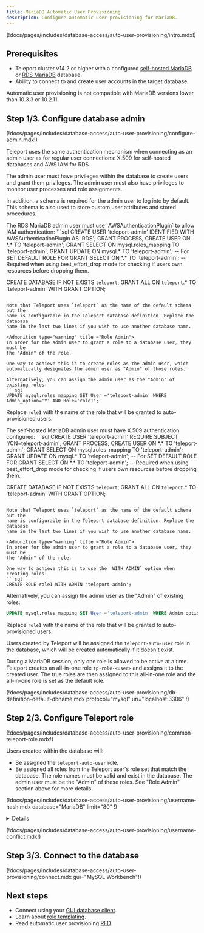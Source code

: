 ```yaml
---
title: MariaDB Automatic User Provisioning 
description: Configure automatic user provisioning for MariaDB.
---
```


(!docs/pages/includes/database-access/auto-user-provisioning/intro.mdx!)

## Prerequisites

- Teleport cluster v14.2 or higher with a configured [self-hosted
  MariaDB](../guides/mysql-self-hosted.mdx) or [RDS MariaDB](../guides/rds.mdx)
  database.
- Ability to connect to and create user accounts in the target database.

<Admonition type="note" title="Supported versions">
Automatic user provisioning is not compatible with MariaDB versions lower than
10.3.3 or 10.2.11.
</Admonition>

## Step 1/3. Configure database admin

(!docs/pages/includes/database-access/auto-user-provisioning/configure-admin.mdx!)

Teleport uses the same authentication mechanism when connecting as an admin
user as for regular user connections: X.509 for self-hosted databases and AWS
IAM for RDS.

The admin user must have privileges within the database to create users and
grant them privileges. The admin user must also have privileges to monitor user
processes and role assignments.

In addition, a schema is required for the admin user to log into by default.
This schema is also used to store custom user attributes and stored procedures.

<Tabs>
<TabItem label="RDS MariaDB">
The RDS MariaDB admin user must use `AWSAuthenticationPlugin` to allow IAM
authentication:
```sql
CREATE USER 'teleport-admin' IDENTIFIED WITH AWSAuthenticationPlugin AS 'RDS';
GRANT PROCESS, CREATE USER ON *.* TO 'teleport-admin';
GRANT SELECT ON mysql.roles_mapping TO 'teleport-admin';
GRANT UPDATE ON mysql.* TO 'teleport-admin'; -- For SET DEFAULT ROLE FOR
GRANT SELECT ON *.* TO 'teleport-admin'; -- Required when using best_effort_drop mode for checking if users own resources before dropping them.

CREATE DATABASE IF NOT EXISTS `teleport`;
GRANT ALL ON `teleport`.* TO 'teleport-admin' WITH GRANT OPTION;
```

Note that Teleport uses `teleport` as the name of the default schema but the
name is configurable in the Teleport database definition. Replace the database
name in the last two lines if you wish to use another database name.

<Admonition type="warning" title ="Role Admin">
In order for the admin user to grant a role to a database user, they must be
the "Admin" of the role.

One way to achieve this is to create roles as the admin user, which
automatically designates the admin user as "Admin" of those roles.

Alternatively, you can assign the admin user as the "Admin" of existing roles:
```sql
UPDATE mysql.roles_mapping SET User ='teleport-admin' WHERE Admin_option='Y' AND Role='role1';
```

Replace `role1` with the name of the role that will be granted to
auto-provisioned users.
</Admonition>

</TabItem>

<TabItem label="Self-hosted MariaDB">
The self-hosted MariaDB admin user must have X.509 authentication configured:
```sql
CREATE USER 'teleport-admin' REQUIRE SUBJECT '/CN=teleport-admin';
GRANT PROCESS, CREATE USER ON *.* TO 'teleport-admin';
GRANT SELECT ON mysql.roles_mapping TO 'teleport-admin';
GRANT UPDATE ON mysql.* TO 'teleport-admin'; -- For SET DEFAULT ROLE FOR
GRANT SELECT ON *.* TO 'teleport-admin'; -- Required when using best_effort_drop mode for checking if users own resources before dropping them.

CREATE DATABASE IF NOT EXISTS `teleport`;
GRANT ALL ON `teleport`.* TO 'teleport-admin' WITH GRANT OPTION;
```

Note that Teleport uses `teleport` as the name of the default schema but the
name is configurable in the Teleport database definition. Replace the database
name in the last two lines if you wish to use another database name.

<Admonition type="warning" title ="Role Admin">
In order for the admin user to grant a role to a database user, they must be
the "Admin" of the role.

One way to achieve this is to use the `WITH ADMIN` option when creating roles:
```sql
CREATE ROLE role1 WITH ADMIN 'teleport-admin';
```

Alternatively, you can assign the admin user as the "Admin" of existing roles:
```sql
UPDATE mysql.roles_mapping SET User ='teleport-admin' WHERE Admin_option='Y' AND Role='role1';
```

Replace `role1` with the name of the role that will be granted to
auto-provisioned users.
</Admonition>

</TabItem>
</Tabs>

Users created by Teleport will be assigned the `teleport-auto-user` role in the
database, which will be created automatically if it doesn't exist.

During a MariaDB session, only one role is allowed to be active at a time.
Teleport creates an all-in-one role `tp-role-<user>` and assigns it to the
created user. The true roles are then assigned to this all-in-one role and the
all-in-one role is set as the default role.

(!docs/pages/includes/database-access/auto-user-provisioning/db-definition-default-dbname.mdx protocol="mysql" uri="localhost:3306" !)

## Step 2/3. Configure Teleport role

(!docs/pages/includes/database-access/auto-user-provisioning/common-teleport-role.mdx!)

Users created within the database will:

- Be assigned the `teleport-auto-user` role.
- Be assigned all roles from the Teleport user's role set that match the database.
  The role names must be valid and exist in the database. The admin user must
  be the "Admin" of these roles. See "Role Admin" section above for more
  details.

(!docs/pages/includes/database-access/auto-user-provisioning/username-hash.mdx database="MariaDB" limit="80" !)

<Details title="Tracking the name mapping">
The original Teleport username will be saved as user attributes in the
`user_attributes` table in the default database.

Database admins can search a particular Teleport username by:
```sql
SELECT * FROM teleport.user_attributes WHERE JSON_VALUE(Attributes,"$.user") = "teleport-user-name";
```

In addition, the "hashed" in-database name will be set as `db_user` for
database queries in the Teleport Audit Logs, when the Teleport username is over
80 characters.
</Details>

(!docs/pages/includes/database-access/auto-user-provisioning/username-conflict.mdx!)

## Step 3/3. Connect to the database

(!docs/pages/includes/database-access/auto-user-provisioning/connect.mdx gui="MySQL Workbench"!)

## Next steps

- Connect using your [GUI database client](../../connect-your-client/gui-clients.mdx).
- Learn about [role templating](../../access-controls/guides/role-templates.mdx#interpolation-rules).
- Read automatic user provisioning [RFD](https://github.com/gravitational/teleport/blob/master/rfd/0113-automatic-database-users.md).
